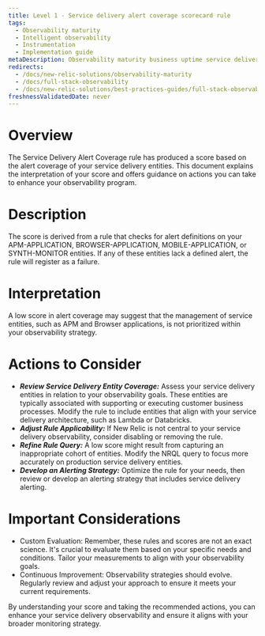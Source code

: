 ```yaml
---
title: Level 1 - Service delivery alert coverage scorecard rule
tags:
  - Observability maturity
  - Intelligent observability
  - Instrumentation
  - Implementation guide
metaDescription: Observability maturity business uptime service delivery alert coverage
redirects:
  - /docs/new-relic-solutions/observability-maturity
  - /docs/full-stack-observability
  - /docs/new-relic-solutions/best-practices-guides/full-stack-observability
freshnessValidatedDate: never
---
```


# Overview

The Service Delivery Alert Coverage rule has produced a score based on the alert coverage of your service delivery entities. This document explains the interpretation of your score and offers guidance on actions you can take to enhance your observability program.

# Description

The score is derived from a rule that checks for alert definitions on your APM-APPLICATION, BROWSER-APPLICATION, MOBILE-APPLICATION, or SYNTH-MONITOR entities. If any of these entities lack a defined alert, the rule will register as a failure.

# Interpretation

A low score in alert coverage may suggest that the management of service entities, such as APM and Browser applications, is not prioritized within your observability strategy.

# Actions to Consider

- ***Review Service Delivery Entity Coverage:*** Assess your service delivery entities in relation to your observability goals. These entities are typically associated with supporting or executing customer business processes. Modify the rule to include entities that align with your service delivery architecture, such as Lambda or Databricks.
- ***Adjust Rule Applicability:*** If New Relic is not central to your service delivery observability, consider disabling or removing the rule.
- ***Refine Rule Query:*** A low score might result from capturing an inappropriate cohort of entities. Modify the NRQL query to focus more accurately on production service delivery entities.
- ***Develop an Alerting Strategy:*** Optimize the rule for your needs, then review or develop an alerting strategy that includes service delivery alerting.

# Important Considerations

* Custom Evaluation: Remember, these rules and scores are not an exact science. It's crucial to evaluate them based on your specific needs and conditions. Tailor your measurements to align with your observability goals.
* Continuous Improvement: Observability strategies should evolve. Regularly review and adjust your approach to ensure it meets your current requirements.

By understanding your score and taking the recommended actions, you can enhance your service delivery observability and ensure it aligns with your broader monitoring strategy.

